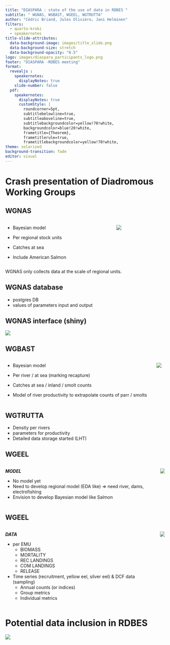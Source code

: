 ```yaml
---
title: "DIASPARA : state of the use of data in RDBES "
subtitle: " WGNAS, WGBAST, WGEEL, WGTRUTTA"
author: "Cédric Briand, Jules Oliviéro, Jani Helminen"
filters:
  - quarto-kroki
  - speakernotes
title-slide-attributes:
  data-background-image: images/title_slide.png
  data-background-size: stretch
  data-background-opacity: "0.5"
logo: images/diaspara_participants_logo.png
footer: "DIASPARA -RDBES meeting"
format: 
  revealjs :
    speakernotes:
      displayNotes: true
    slide-number: false  
  pdf:
    speakernotes:
      displayNotes: true
      customStyle: |
        roundcorner=5pt,
        subtitlebelowline=true,
        subtitleaboveline=true,
        subtitlebackgroundcolor=yellow!70!white,
        backgroundcolor=blue!20!white,
        frametitle={Theorem},
        frametitlerule=true,
        frametitlebackgroundcolor=yellow!70!white,
theme: solarized
background-transition: fade
editor: visual
---
```

# Crash presentation of Diadromous Working Groups

## WGNAS

:::::: columns
:::: column
::: incremental
-   Bayesian model

-   Per regional stock units

-   Catches at sea

-   Include American Salmon
:::
::::

::: column
![](images/phylogeographic_structuring_salmon.png){fig-align="center"}
:::
::::::

::: notes
WGNAS only collects data at the scale of regional units.
:::

::: footer
:::
## WGNAS database

* postgres DB
* values of parameters input and output

## WGNAS interface (shiny)

![](images/wgnas_shiny.png){fig-align="center"}

## WGBAST

:::::: columns
:::: column
::: incremental
-   Bayesian model

-   Per river / at sea (marking recapture)

-   Catches at sea / inland / smolt counts

-   Model of river productivity to extrapolate counts of parr / smolts
:::
::::

::: column
![](images/assessment_units_wgbast.jpg){fig-align="center"}
:::
::::::

## WGTRUTTA


::: incremental
* Density per rivers
* parameters for productivity
* Detailed data storage started (LHT)
:::



## WGEEL 

:::::: columns
::::: column

***MODEL***

::: incremental
* No model yet
* Need to develop regional model (EDA like) => need river, dams, electrofishing
* Envision to develop Bayesian model like Salmon
:::
:::::

::::: column
![](images/EMUS.png){fig-align="center"}
:::::
::::::

## WGEEL{.scrollable} 

:::::: columns
::::: column

***DATA***

::: incremental
* per EMU
  * BIOMASS
  * MORTALITY
  * REC LANDINGS
  * COM LANDINGS
  * RELEASE
* Time series (recruitment, yellow eel, silver eel) & DCF data (sampling)
  * Annual counts (or indices)
  * Group metrics
  * Individual metrics
:::
:::::

::::: column
![](images/EMUS.png){fig-align="center"}
:::::
::::::



# Potential data inclusion in RDBES

![](images/data_RDBES.png){fig-align="center"} 

